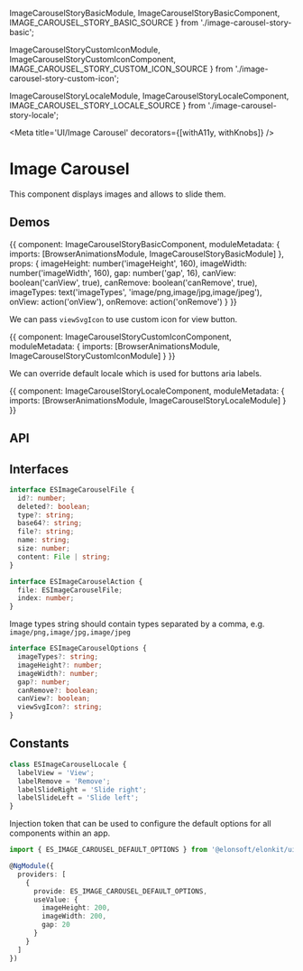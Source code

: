 



  ImageCarouselStoryBasicModule,
  ImageCarouselStoryBasicComponent,
  IMAGE_CAROUSEL_STORY_BASIC_SOURCE
} from './image-carousel-story-basic';

  ImageCarouselStoryCustomIconModule,
  ImageCarouselStoryCustomIconComponent,
  IMAGE_CAROUSEL_STORY_CUSTOM_ICON_SOURCE
} from './image-carousel-story-custom-icon';

  ImageCarouselStoryLocaleModule,
  ImageCarouselStoryLocaleComponent,
  IMAGE_CAROUSEL_STORY_LOCALE_SOURCE
} from './image-carousel-story-locale';

<Meta title='UI/Image Carousel' decorators={[withA11y, withKnobs]} />

# Image Carousel

This component displays images and allows to slide them.

## Demos

<Preview source={IMAGE_CAROUSEL_STORY_BASIC_SOURCE}>
  <Story name='Basic' height='200px'>
    {{
      component: ImageCarouselStoryBasicComponent,
      moduleMetadata: {
        imports: [BrowserAnimationsModule, ImageCarouselStoryBasicModule]
      },
      props: {
        imageHeight: number('imageHeight', 160),
        imageWidth: number('imageWidth', 160),
        gap: number('gap', 16),
        canView: boolean('canView', true),
        canRemove: boolean('canRemove', true),
        imageTypes: text('imageTypes', 'image/png,image/jpg,image/jpeg'),
        onView: action('onView'),
        onRemove: action('onRemove')
      }
    }}
  </Story>
</Preview>

We can pass `viewSvgIcon` to use custom icon for view button.

<Preview source={IMAGE_CAROUSEL_STORY_CUSTOM_ICON_SOURCE}>
  <Story name='Custom Icon' height='200px'>
    {{
      component: ImageCarouselStoryCustomIconComponent,
      moduleMetadata: {
        imports: [BrowserAnimationsModule, ImageCarouselStoryCustomIconModule]
      }
    }}
  </Story>
</Preview>

We can override default locale which is used for buttons aria labels.

<Preview source={IMAGE_CAROUSEL_STORY_LOCALE_SOURCE}>
  <Story name='Locale' height='200px'>
    {{
      component: ImageCarouselStoryLocaleComponent,
      moduleMetadata: {
        imports: [BrowserAnimationsModule, ImageCarouselStoryLocaleModule]
      }
    }}
  </Story>
</Preview>

## API

<Props of={ESImageCarouselComponent} />

## Interfaces

```ts
interface ESImageCarouselFile {
  id?: number;
  deleted?: boolean;
  type?: string;
  base64?: string;
  file?: string;
  name: string;
  size: number;
  content: File | string;
}
```

```ts
interface ESImageCarouselAction {
  file: ESImageCarouselFile;
  index: number;
}
```

Image types string should contain types separated by a comma, e.g. `image/png,image/jpg,image/jpeg`

```ts
interface ESImageCarouselOptions {
  imageTypes?: string;
  imageHeight?: number;
  imageWidth?: number;
  gap?: number;
  canRemove?: boolean;
  canView?: boolean;
  viewSvgIcon?: string;
}
```

## Constants

```ts
class ESImageCarouselLocale {
  labelView = 'View';
  labelRemove = 'Remove';
  labelSlideRight = 'Slide right';
  labelSlideLeft = 'Slide left';
}
```

Injection token that can be used to configure the default options for all components within an app.

```ts
import { ES_IMAGE_CAROUSEL_DEFAULT_OPTIONS } from '@elonsoft/elonkit/ui/image-carousel';

@NgModule({
  providers: [
    {
      provide: ES_IMAGE_CAROUSEL_DEFAULT_OPTIONS,
      useValue: {
        imageHeight: 200,
        imageWidth: 200,
        gap: 20
      }
    }
  ]
})
```
